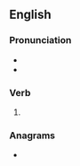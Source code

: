 ==English==

===Pronunciation===
* {{IPA|en|/aʊtˈɡɹoʊn/}}
* {{rhymes|en|əʊn|s=2}}

===Verb===
{{head|en|verb form}}

# {{past participle of|en|outgrow|nocat=1}}

===Anagrams===
* {{anagrams|en|a=gnoortuw|grown out}}